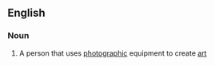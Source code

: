 {{also|photoartist}}
==English==

===Noun===
{{en-noun|head=[[photo]] [[artist]]}}

# {{lb|en|photography|arts}} A person that uses [[photographic]] equipment to create [[art]]